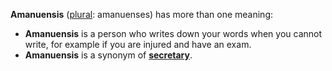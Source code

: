 '''Amanuensis''' ([[plural]]: amanuenses) has more than one meaning:
*'''Amanuensis''' is a person who writes down your words when you cannot write, for example if you are injured and have an exam.
*'''Amanuensis''' is a synonym of '''[[secretary]]'''.
